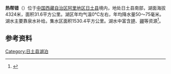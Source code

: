 {{ViewTibetanScript}}
{{Infobox_lake
 |湖泊名稱 =热帮错
 |湖泊照片 = 
 |湖泊照片標題 = 
 |測深圖 =
 |測深圖標題 =
 |湖泊所在地 = [[中国|中国]][[西藏|西藏]]
 |座標 = {{coord |33|02|N|80|34|E|display=inline,title|scale:500000_type:waterbody_region:CN}}
 |湖泊類別 = [[淡水湖|淡水湖]]
 |流入 =
 |流出 =
 |集水區面積 =1530.4平方公里
 |集水區國家 =
 |湖泊長度 =16.4公里
 |湖泊闊度 =最大4.1公里<br />平均1.93公里
 |湖泊面積 =31.6平方公里
 |平均深度 = 
 |最深深度 = 
 |水體體積 = 0.3米
 |湖水停留時間 =
 |湖岸線長度 =
 |海拔高度 = 4324米
 |湖中島嶼 =
 |湖邊城鎮 =
}}
{{Location map
 |China Tibet Ngari
 |mark=<!--dot-->Blue pog.svg
 |lat_deg=33|lat_min=02|lat_sec =
 |lon_deg=80|lon_min=34|lon_sec =
 |caption=热帮错在[[西藏|西藏]]的位置。
 |position=right
 |width=350
 |float=right
}}
'''热帮错'''（{{bo|z=ར་བང་མཚོ|w=ra bang mtsho|t=Rabang Tso}}）位于[[中国|中国]][[西藏自治区|西藏自治区]][[阿里地区|阿里地区]][[日土县|日土县]]境内，地处日土县南部，湖面海拔4324米，面积31.6平方公里。湖区年均气温0℃左右，年均降水量50～75毫米。湖水主要靠泉水补给。集水区面积1530.4平方公里。湖水中富含[[钾|钾]]、[[硼|硼]]等资源<ref>{{cite book zh |author=王苏民 窦鸿身 |title=中国湖泊志 |format=M |edition=1 |location=北京 |publisher=科学出版社 |date=1998|pages=444|id= ISBN 7-03-006706-1}}</ref>。
==参考资料==
{{Reflist}}

[[Category:日土县湖泊|Category:日土县湖泊]]
